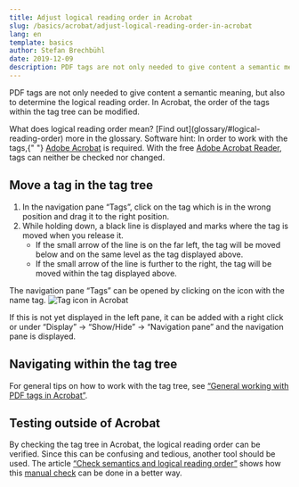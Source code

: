 ```yaml
---
title: Adjust logical reading order in Acrobat
slug: /basics/acrobat/adjust-logical-reading-order-in-acrobat
lang: en
template: basics
author: Stefan Brechbühl
date: 2019-12-09
description: PDF tags are not only needed to give content a semantic meaning, but also to determine the logical reading order. In Acrobat, the order of the tags within the tag tree can be modified.
---
```


PDF tags are not only needed to give content a semantic meaning, but also to determine the logical reading order. In Acrobat, the order of the tags within the tag tree can be modified.

<NoteMessage>
  What does <Link to="/glossary/#logical-reading-order">logical reading order</Link> mean? [Find
  out](glossary/#logical-reading-order) more in the glossary.
</NoteMessage>

<NoteMessage>
  Software hint: In order to work with the tags,{" "}
  <a href="https://acrobat.adobe.com/uk/en/acrobat.html">Adobe Acrobat</a> is required. With the
  free <a href="https://get.adobe.com/reader/">Adobe Acrobat Reader</a>, tags can neither be checked
  nor changed.
</NoteMessage>

## Move a tag in the tag tree

1. In the navigation pane “Tags”, click on the tag which is in the wrong position and drag it to the right position.
2. While holding down, a black line is displayed and marks where the tag is moved when you release it.
   - If the small arrow of the line is on the far left, the tag will be moved below and on the same level as the tag displayed above.
   - If the small arrow of the line is further to the right, the tag will be moved within the tag displayed above.

<NoteMessage>
The navigation pane “Tags” can be opened by clicking on the icon with the name tag.

<img src="/images/tag-icon.png" alt="Tag icon in Acrobat" />

If this is not yet displayed in the left pane, it can be added with a right click or under “Display” → “Show/Hide” → “Navigation pane” and the navigation pane is displayed.

</NoteMessage>

## Navigating within the tag tree

For general tips on how to work with the tag tree, see [“General working with PDF tags in Acrobat”](/basics/acrobat/general-working-with-pdf-tags-in-acrobat/).

## Testing outside of Acrobat

By checking the tag tree in Acrobat, the logical reading order can be verified. Since this can be confusing and tedious, another tool should be used. The article [“Check semantics and logical reading order”](/basics/general/check-semantics-and-logical-reading-order/) shows how this [manual check](/glossary/#manual-testing) can be done in a better way.
